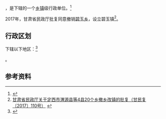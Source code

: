 {{中国乡级行政区|62/11/21/204/000}}

'''{{PAGENAMEBASE}}'''，是{{PRC admin/fullname|62/11/21/204/000|3}}下辖的一个[[乡镇|乡镇]]级行政单位。<ref>{{PRC admin/ref sgc|{{PRC admin/parent|62/11/21/204/000}}}}</ref>

2017年，甘肃省民政厅批复同意撤销[[碧玉乡|碧玉乡]]，设立碧玉镇<ref>[http://www.gsmz.gov.cn/articles/2017/08/23/article_3_112051_1.html 甘肃省民政厅关于定西市渭源县等4县20个乡撤乡改镇的批复（甘民复〔2017〕110号）] {{Wayback|url=http://www.gsmz.gov.cn/articles/2017/08/23/article_3_112051_1.html |date=20170917171011 }}</ref>。

== 行政区划 ==

{{PAGENAMEBASE}}下辖以下地区：<ref>{{PRC admin/ref sgc|62/11/21/204/000}}</ref>

{{PRC admin/children|62/11/21/204/000}}。

== 参考资料 ==

{{reflist}}

{{行政区划小作品}}
{{PRC admin/navcat|62/11/21/204/000}}